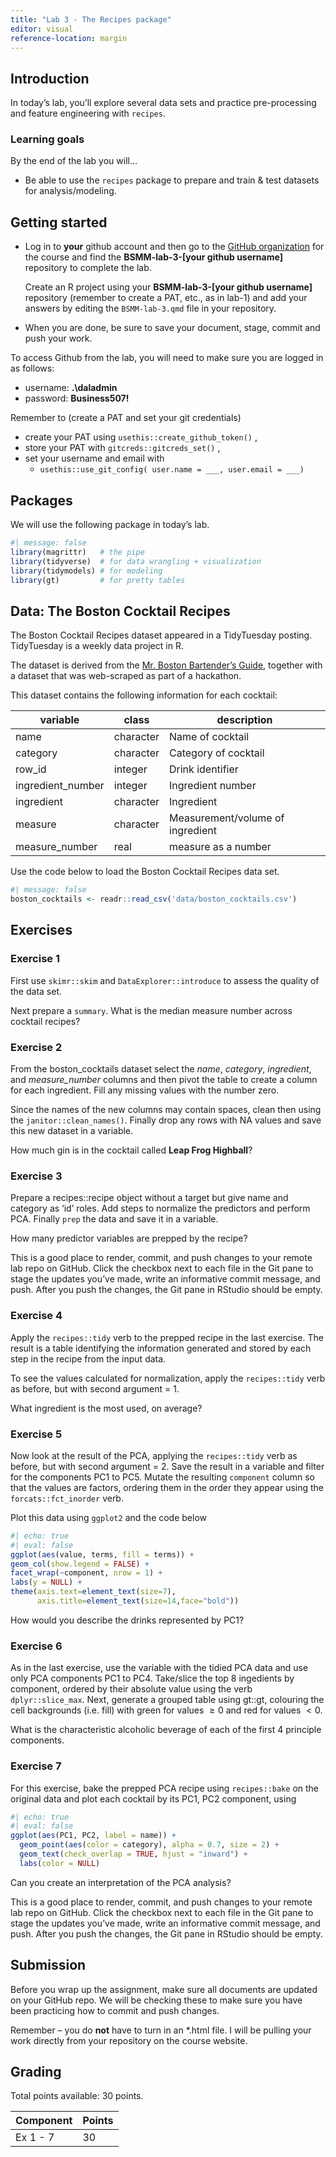 ```yaml
---
title: "Lab 3 - The Recipes package"
editor: visual
reference-location: margin
---
```


## Introduction

In today's lab, you'll explore several data sets and practice pre-processing and feature engineering with `recipes`.

### Learning goals

By the end of the lab you will...

-   Be able to use the `recipes` package to prepare and train & test datasets for analysis/modeling.

## Getting started

-   Log in to **your** github account and then go to the [GitHub organization](https://github.com/bsmm-8740-fall-2023) for the course and find the **BSMM-lab-3-\[your github username\]** repository to complete the lab.

    Create an R project using your **BSMM-lab-3-\[your github username\]** repository (remember to create a PAT, etc., as in lab-1) and add your answers by editing the `BSMM-lab-3.qmd` file in your repository.

-   When you are done, be sure to save your document, stage, commit and push your work.

::: callout-important
To access Github from the lab, you will need to make sure you are logged in as follows:

-   username: **.\\daladmin**
-   password: **Business507!**

Remember to (create a PAT and set your git credentials)

-   create your PAT using `usethis::create_github_token()` ,
-   store your PAT with `gitcreds::gitcreds_set()` ,
-   set your username and email with
    -   `usethis::use_git_config( user.name = ___, user.email = ___)`
:::

## Packages

We will use the following package in today's lab.

```r
#| message: false
library(magrittr)   # the pipe
library(tidyverse)  # for data wrangling + visualization
library(tidymodels) # for modeling
library(gt)         # for pretty tables
```

## Data: The Boston Cocktail Recipes

The Boston Cocktail Recipes dataset appeared in a TidyTuesday posting. TidyTuesday is a weekly data project in R.

The dataset is derived from the [Mr. Boston Bartender's Guide](http://swizzle.ru/uploads/article_file/17/mr_boston.pdf), together with a dataset that was web-scraped as part of a hackathon.

This dataset contains the following information for each cocktail:

| variable          | class     | description                      |
|-------------------|-----------|----------------------------------|
| name              | character | Name of cocktail                 |
| category          | character | Category of cocktail             |
| row_id            | integer   | Drink identifier                 |
| ingredient_number | integer   | Ingredient number                |
| ingredient        | character | Ingredient                       |
| measure           | character | Measurement/volume of ingredient |
| measure_number    | real      | measure as a number              |

Use the code below to load the Boston Cocktail Recipes data set.

```r
#| message: false
boston_cocktails <- readr::read_csv('data/boston_cocktails.csv')
```

## Exercises

### Exercise 1

First use `skimr::skim` and `DataExplorer::introduce` to assess the quality of the data set.

Next prepare a `summary`. What is the median measure number across cocktail recipes?

### Exercise 2

From the boston_cocktails dataset select the *name*, *category*, *ingredient*, and *measure_number* columns and then pivot the table to create a column for each ingredient. Fill any missing values with the number zero.

Since the names of the new columns may contain spaces, clean then using the `janitor::clean_names()`. Finally drop any rows with NA values and save this new dataset in a variable.

How much gin is in the cocktail called **Leap Frog Highball**?

### Exercise 3

Prepare a recipes::recipe object without a target but give name and category as 'id' roles. Add steps to normalize the predictors and perform PCA. Finally `prep` the data and save it in a variable.

How many predictor variables are prepped by the recipe?

::: render-commit-push
This is a good place to render, commit, and push changes to your remote lab repo on GitHub. Click the checkbox next to each file in the Git pane to stage the updates you've made, write an informative commit message, and push. After you push the changes, the Git pane in RStudio should be empty.
:::

### Exercise 4

Apply the `recipes::tidy` verb to the prepped recipe in the last exercise. The result is a table identifying the information generated and stored by each step in the recipe from the input data.

To see the values calculated for normalization, apply the `recipes::tidy` verb as before, but with second argument = 1.

What ingredient is the most used, on average?

### Exercise 5

Now look at the result of the PCA, applying the `recipes::tidy` verb as before, but with second argument = 2. Save the result in a variable and filter for the components PC1 to PC5. Mutate the resulting `component` column so that the values are factors, ordering them in the order they appear using the `forcats::fct_inorder` verb.

Plot this data using `ggplot2` and the code below

```r
#| echo: true
#| eval: false
ggplot(aes(value, terms, fill = terms)) +
geom_col(show.legend = FALSE) +
facet_wrap(~component, nrow = 1) +
labs(y = NULL) +
theme(axis.text=element_text(size=7),
      axis.title=element_text(size=14,face="bold"))
```

How would you describe the drinks represented by PC1?

### Exercise 6

As in the last exercise, use the variable with the tidied PCA data and use only PCA components PC1 to PC4. Take/slice the top 8 ingedients by component, ordered by their absolute value using the verb `dplyr::slice_max`. Next, generate a grouped table using gt::gt, colouring the cell backgrounds (i.e. fill) with green for values $\ge0$ and red for values $<0$.

What is the characteristic alcoholic beverage of each of the first 4 principle components.

### Exercise 7

For this exercise, bake the prepped PCA recipe using `recipes::bake` on the original data and plot each cocktail by its PC1, PC2 component, using

```r
#| echo: true
#| eval: false
ggplot(aes(PC1, PC2, label = name)) +
  geom_point(aes(color = category), alpha = 0.7, size = 2) +
  geom_text(check_overlap = TRUE, hjust = "inward") + 
  labs(color = NULL)
```

Can you create an interpretation of the PCA analysis?

::: render-commit-push
This is a good place to render, commit, and push changes to your remote lab repo on GitHub. Click the checkbox next to each file in the Git pane to stage the updates you've made, write an informative commit message, and push. After you push the changes, the Git pane in RStudio should be empty.
:::

## Submission

::: callout-warning
Before you wrap up the assignment, make sure all documents are updated on your GitHub repo. We will be checking these to make sure you have been practicing how to commit and push changes.

Remember -- you do **not** have to turn in an \*.html file. I will be pulling your work directly from your repository on the course website.
:::

## Grading

Total points available: 30 points.

| Component | Points |
|-----------|--------|
| Ex 1 - 7  | 30     |
